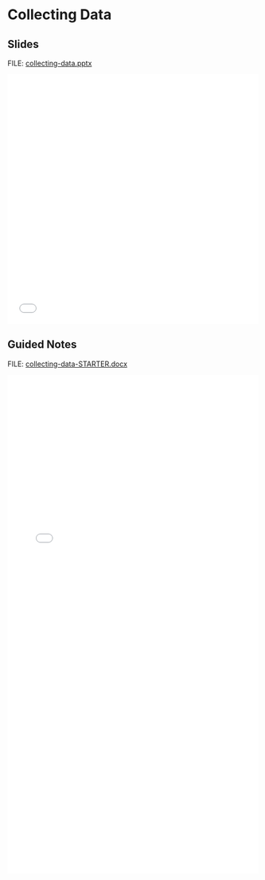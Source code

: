 # Collecting Data {.unnumbered}

## Slides

FILE: [collecting-data.pptx](https://github.com/coltongearhart/math125/blob/main/stats/collecting-datas.pptx)

<embed src="stats/collecting-data.pdf" type="application/pdf" width="100%" height="500px"></embed>

## Guided Notes

FILE: [collecting-data-STARTER.docx](https://github.com/coltongearhart/math125/blob/main/stats/collecting-data-STARTER.docx)

<embed src="stats/collecting-data-COMPLETED.pdf" type="application/pdf" width="100%" height="1000px"></embed>
